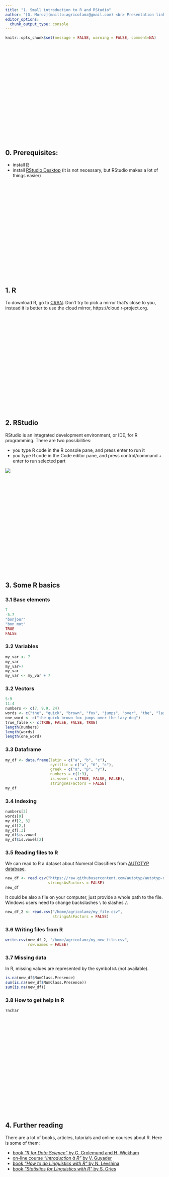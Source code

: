 ```yaml
---
title: "1. Small introduction to R and RStudio"
author: "[G. Moroz](mailto:agricolamz@gmail.com) <br> Presentation link: goo.gl/HdS466"
editor_options: 
  chunk_output_type: console
---
```


```r
knitr::opts_chunk$set(message = FALSE, warning = FALSE, comment=NA)
```

<style>
.parallax {
    /* The image used */
    background-image: url("logo.png");

    /* Set a specific height */
    min-height: 300px; 

    /* Create the parallax scrolling effect */
    background-attachment: fixed;
    background-position: center;
    background-repeat: no-repeat;
    background-size: auto;
}
</style>

<div class="parallax"></div>

## 0. Prerequisites:

* install [R](https://cran.r-project.org/)
* install [RStudio Desktop](http://www.rstudio.com/download) (it is not necessary, but RStudio makes a lot of things easier)

<div class="parallax"></div>

## 1. R
To download R, go to [CRAN](https://cran.r-project.org/). Don’t try to pick a mirror that’s close to you, instead it is better to use the cloud mirror, https://cloud.r-project.org.

<div class="parallax"></div>

## 2. RStudio
RStudio is an integrated development environment, or IDE, for R programming. There are two possibilities:

* you type R code in the R console pane, and press enter to run it
* you type R code in the Code editor pane, and press control/command + enter to run selected part

![](https://raw.githubusercontent.com/agricolamz/2018_lingtypology_course_Paris/master/rstudio.png)

<div class="parallax"></div>

## 3. Some R basics
### 3.1 Base elements
```r
7
-5.7
"bonjour"
"bon mot"
TRUE
FALSE
```
### 3.2 Variables
```r
my_var <- 7
my_var
my_var+7
my_var
my_var <- my_var + 7
```

### 3.2 Vectors
```r
5:9
11:4
numbers <- c(7, 9.9, 24)
words <- c("the", "quick", "brown", "fox", "jumps", "over", "the", "lazy", "dog")
one_word <- c("the quick brown fox jumps over the lazy dog")
true_false <- c(TRUE, FALSE, FALSE, TRUE)
length(numbers)
length(words)
length(one_word)
```

### 3.3 Dataframe
```r
my_df <- data.frame(latin = c("a", "b", "c"),
                    cyrillic = c("а", "б", "в"),
                    greek = c("α", "β", "γ"),
                    numbers = c(1:3),
                    is.vowel = c(TRUE, FALSE, FALSE),
                    stringsAsFactors = FALSE)
my_df
```

### 3.4 Indexing
```r
numbers[3]
words[9]
my_df[2, 3]
my_df[2,]
my_df[,3]
my_df$is.vowel
my_df$is.vowel[2]
```

### 3.5 Reading files to R
We can read to R a dataset about Numeral Classifiers from [AUTOTYP database](https://github.com/autotyp/autotyp-data).
```r
new_df <- read.csv("https://raw.githubusercontent.com/autotyp/autotyp-data/master/data/Numeral_classifiers.csv",
                   stringsAsFactors = FALSE)
new_df
```

It could be also a file on your computer, just provide a whole path to the file. Windows users need to change backslashes `\` to slashes `/`.

```r
new_df_2 <- read.csv("/home/agricolamz/my_file.csv",
                     stringsAsFactors = FALSE)
```

### 3.6 Writing files from R
```r
write.csv(new_df_2, "/home/agricolamz/my_new_file.csv",
          row.names = FALSE)
```

### 3.7 Missing data
In R, missing values are represented by the symbol `NA` (not available).

```r
is.na(new_df$NumClass.Presence)
sum(is.na(new_df$NumClass.Presence))
sum(is.na(new_df))
```

### 3.8 How to get help in R
```r
?nchar
```

<div class="parallax"></div>

## 4. Further reading

There are a lot of books, articles, tutorials and online courses about R. Here is some of them:

* [book _"R for Data Science"_ by G. Grolemund and H. Wickham](http://r4ds.had.co.nz/)
* [on-line course _"Introduction à R"_ by V. Guyader](https://www.datacamp.com/community/open-courses/introduction-a-r)
* [book _"How to do Linguistics with R"_  by N. Levshina](https://benjamins.com/#catalog/books/z.195/main)
* [book _"Statistics for Linguistics with R"_ by S. Gries](https://www.amazon.com/dp/3110307286)

<div class="parallax"></div>